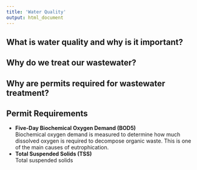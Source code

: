 ```yaml
---
title: 'Water Quality'
output: html_document
---
```


## What is water quality and why is it important?


## Why do we treat our wastewater?


## Why are permits required for wastewater treatment?


## Permit Requirements
* **Five-Day Biochemical Oxygen Demand (BOD5)**  
	Biochemical oxygen demand is measured to determine how much dissolved oxygen is required to decompose organic waste. This is one of the main causes of eutrophication.
* **Total Suspended Solids (TSS)**  
  Total suspended solids 
